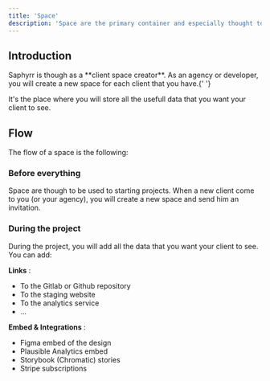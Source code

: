 ```yaml
---
title: 'Space'
description: 'Space are the primary container and especially thought to be a "Client dashboard".'
---
```


## Introduction

<Note>
	Saphyrr is though as a **client space creator**. As an agency or developer, you will
	create a new space for each client that you have.{' '}
</Note>

It's the place where you will store all the usefull data that you want your client to see.

## Flow

The flow of a space is the following:

### Before everything

Space are though to be used to starting projects.
When a new client come to you (or your agency), you will create a new space and send him an invitation.

### During the project

During the project, you will add all the data that you want your client to see.
You can add:

**Links** :

- To the Gitlab or Github repository
- To the staging website
- To the analytics service
- ...

**Embed & Integrations** :

- Figma embed of the design
- Plausible Analytics embed
- Storybook (Chromatic) stories
- Stripe subscriptions
